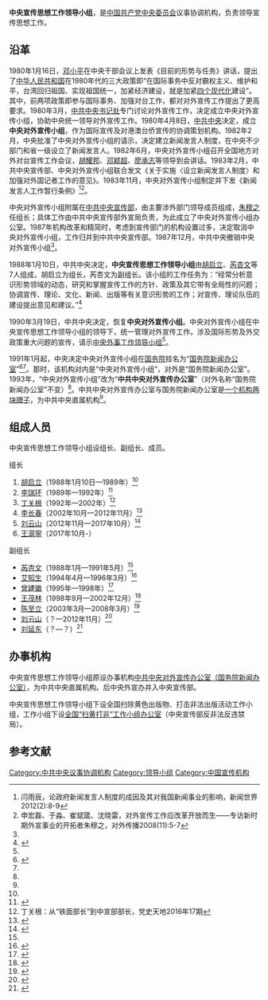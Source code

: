 {{Infobox PRCG
|中共机构名称 = 中央宣传思想工作领导小组
|标志1 = Danghui_R.svg
|职位1 = 组长
|人员1 = [[王滬寧|王滬寧]]
|职位2 = 副组长
|人员2 = 
|职位3 = 
|人员3 = 
|上级机构 = [[中国共产党中央委员会|中国共产党中央委员会]]
|机构类型 = 议事协调机构
|办事机构 = 中央对外宣传办公室（[[国务院新闻办公室|国务院新闻办公室]]）
|实际地址 = 
|成立时间 = 
}}

'''中央宣传思想工作领导小组'''，是[[中国共产党中央委员会|中国共产党中央委员会]]议事协调机构，负责领导宣传思想工作。

==沿革==
1980年1月16日，[[邓小平|邓小平]]在中央干部会议上发表《目前的形势与任务》讲话，提出了[[中华人民共和国|中华人民共和国]]在1980年代的三大政策即“在国际事务中反对霸权主义、维护和平，台湾回归祖国、实现祖国统一，加紧经济建设，就是加紧[[四个现代化|四个现代化]]建设”。其中，前两项政策即参与国际事务、加强对台工作，都对对外宣传工作提出了更高要求。1980年3月，[[中共中央书记处|中共中央书记处]]专门讨论对外宣传工作，决定成立中央对外宣传小组，协助中央统一领导对外宣传工作。1980年4月8日，[[中共中央|中共中央]]决定，成立'''中央对外宣传小组'''，作为国际宣传及对港澳台侨宣传的协调策划机构。1982年2月，中央批准了中央对外宣传小组的请示，决定建立新闻发言人制度，在中央不少部门和省一级设立了新闻发言人。1982年6月，中央对外宣传小组召开全国地方对外对台宣传工作会议，[[胡耀邦|胡耀邦]]、[[邓颖超|邓颖超]]、[[廖承志|廖承志]]等领导到会讲话。1983年2月，中共中央宣传部、中央对外宣传小组联合发文《关于实施〈设立新闻发言人制度〉和加强对外国记者工作的意见》。1983年11月，中央对外宣传小组制定并下发《新闻发言人工作暂行条例》<ref name=yan>闫雨辰，论政府新闻发言人制度的成因及其对我国新闻事业的影响，新闻世界2012(2):8-9</ref><ref name=shen>申宏磊、于淼、崔斌箴、沈晓雷，对外宣传工作应改革开放而生——专访新时期外宣事业的开拓者朱穆之，对外传播2008(11):5-7</ref>。

中央对外宣传小组附属在[[中共中央宣传部|中共中央宣传部]]，由主要涉外部门领导成员组成，[[朱穆之|朱穆之]]任组长；具体工作由中共中央宣传部外宣局负责，为此成立了中央对外宣传小组办公室。1987年机构改革和精简时，考虑到宣传部门的机构设置过多，决定取消中央对外宣传小组，工作归并到中共中央宣传部。1987年12月，中共中央撤销中央对外宣传小组<ref name=shen/>。

1988年1月10日，中共中央决定，'''中央宣传思想工作领导小组'''由[[胡启立|胡启立]]、[[芮杏文|芮杏文]]等7人组成，胡启立为组长，芮杏文为副组长。该小组的工作任务为：“经常分析意识形势领域的动态，研究和掌握宣传工作的方针、政策及其它带有全局性的问题；协调宣传、理论、文化、新闻、出版等有关意识形势的工作；对宣传、理论队伍的建设提出意见和建议。”<ref name=jinan>{{Cite web|url = http://lx.jnbb.gov.cn/channels/ch00417/201308/525da01b-588a-4042-8891-373951c263ff.htm|title = 中共中央机构沿革概要——社会主义现代化建设新时期（二）|author = |date = 2013-08-15|publisher = 济南市历下区机构编制网|language = |accessdate = |quote = |archive-url = https://web.archive.org/web/20170309065440/http://lx.jnbb.gov.cn/channels/ch00417/201308/525da01b-588a-4042-8891-373951c263ff.htm|archive-date = 2017-03-09|dead-url = yes}}</ref>

1990年3月19日，中共中央决定，恢复'''中央对外宣传小组'''。中央对外宣传小组在中央宣传思想工作领导小组的领导下，统一管理对外宣传工作。涉及国际形势及外交政策重大问题的宣传，请示[[中央外事工作领导小组|中央外事工作领导小组]]<ref name=jinan/>。

1991年1月起，中央决定中央对外宣传小组在[[中华人民共和国国务院|国务院]]挂名为“[[国务院新闻办公室|国务院新闻办公室]]”<ref>{{Cite web |url = http://www.scio.gov.cn/xwbjs/index.htm |title = 本办介绍 |author =  |date =  |publisher = 　中华人民共和国国务院新闻办公室 |language =  |accessdate = 2017-03-09 |quote =  |archive-date = 2017-01-26 |archive-url = https://web.archive.org/web/20170126034419/http://www.scio.gov.cn/xwbjs/index.htm |dead-url = no }}</ref><ref name=shen/>。那时，该机构对内是“中央对外宣传小组”，对外是“国务院新闻办公室”。1993年，“中央对外宣传小组”改为“'''中共中央对外宣传办公室'''”（对外名称“国务院新闻办公室”不变）<ref name=shen/>。中共中央对外宣传办公室与国务院新闻办公室是[[一个机构两块牌子|一个机构两块牌子]]，为中共中央直属机构<ref name=yan/>。

==组成人员==
中央宣传思想工作领导小组设组长、副组长、成员。

;组长
#[[胡启立|胡启立]]（1988年1月10日—1989年）<ref name=jinan/>
#[[李瑞环|李瑞环]]（1989年—1992年）<ref>{{Cite web |url = http://www.rmzxb.com.cn/zt/zx65zn/zzx/jjzx/379873.shtml |title = 李瑞环 |author =  |date = 2014-09-17 |publisher = 人民政协网 |language =  |accessdate =  |quote =  |archive-date = 2020-09-30 |archive-url = https://web.archive.org/web/20200930070046/http://www.rmzxb.com.cn/zt/zx65zn/zzx/jjzx/379873.shtml |dead-url = no }}</ref>
#[[丁关根|丁关根]]（1992年—2002年）<ref>丁关根：从“铁面部长”到中宣部部长，党史天地2016年17期</ref>
#[[李长春|李长春]]（2002年10月—2012年11月）<ref>{{Cite web|url =http://www.nx.xinhuanet.com/special/2007-07/03/content_10472316_1.htm|title =2001至2006中国记协大事记|author =|date =2007-07-03|publisher =新华网|language =|accessdate =|quote =|deadurl =yes|archiveurl =https://web.archive.org/web/20170309070617/http://www.nx.xinhuanet.com/special/2007-07/03/content_10472316_1.htm|archivedate =2017-03-09}}</ref>
#[[刘云山|刘云山]]（2012年11月—2017年10月）<ref>{{Cite web |url = http://news.sohu.com/20131231/n392698633.shtml |title = 媒体盘点由总书记担任组长的中央领导小组 |author =  |date = 2013-12-31 |publisher = 搜狐 |language =  |accessdate =  |quote =  |archive-date = 2020-04-30 |archive-url = https://web.archive.org/web/20200430105121/http://news.sohu.com/20131231/n392698633.shtml |dead-url = no }}</ref>
#[[王滬寧|王滬寧]]（2017年10月-）

;副组长
*[[芮杏文|芮杏文]]（1988年1月—1991年5月）<ref name=jinan/>
*[[艾知生|艾知生]]（1994年4月—1996年3月）<ref>{{Cite web  |url =http://www.dvbcn.com/2009/09/16-38470.html  |title =辉煌60年:1994年中国广播电视发展大事记  |author =  |date =2009-09-16  |publisher =众视  |language =  |accessdate =  |quote =  |archive-date =2020-04-30  |archive-url =https://web.archive.org/web/20200430105245/http://www.dvbcn.com/2009/09/16-38470.html  |dead-url =no  }}</ref>
*[[曾建徽|曾建徽]]（1995年—1998年）<ref>{{Cite web |url = http://www.library.hn.cn/hxrw/xdrw/sbjld/zjh.htm |title = 曾建徽 |author =  |date =  |publisher = 湖南省图书馆 |language =  |accessdate = 2017-03-09 |quote =  |archive-date = 2017-03-09 |archive-url = https://web.archive.org/web/20170309061525/http://www.library.hn.cn/hxrw/xdrw/sbjld/zjh.htm |dead-url = no }}</ref>
*[[王茂林|王茂林]]（1998年9月—2002年12月）<ref>{{Cite web |url = http://www.caps.org.cn/nameinfo.php?itemId=227&lang=cn |title = 王茂林 |author =  |date =  |publisher = 中国生产力学会 |language =  |accessdate = 2017-03-09 |quote =  |archive-url = https://web.archive.org/web/20161107004316/http://www.caps.org.cn/nameinfo.php?itemId=227&lang=cn |archive-date = 2016-11-07 |dead-url = yes }}</ref>
*[[陈至立|陈至立]]（2003年3月—2008年3月）<ref>{{Cite web  |url =http://cpc.people.com.cn/daohang/n/2013/0226/c357210-20603409.html  |title =陈至立  |author =  |date =  |publisher =中国共产党新闻网  |language =  |accessdate =2017-03-09  |quote =  |archive-date =2020-04-30  |archive-url =https://web.archive.org/web/20200430105248/http://cpc.people.com.cn/daohang/n/2013/0226/c357210-20603409.html  |dead-url =no  }}</ref>
*[[刘云山|刘云山]]（？—2012年11月）<ref>{{Cite web |url = http://news.cntv.cn/special/lingdaoren/liuyunshan02.html |title = “接地气才能有底气”——记中共中央政治局常委刘云山 |author =  |date =  |publisher = 中国中央电视台 |language =  |accessdate = 2017-03-09 |quote =  |archive-date = 2020-04-30 |archive-url = https://web.archive.org/web/20200430105209/http://news.cntv.cn/special/lingdaoren/liuyunshan02.html |dead-url = no }}</ref>
*[[刘延东|刘延东]]（？—？）<ref>{{Cite web |url = http://news.cntv.cn/china/20121023/108008.shtml |title = 李长春主持召开中央宣传思想工作领导小组会议 |author =  |date = 2012-10-23 |publisher = 央视网 |language =  |accessdate =  |quote =  |archive-date = 2020-04-30 |archive-url = https://web.archive.org/web/20200430105144/http://news.cntv.cn/china/20121023/108008.shtml |dead-url = no }}</ref>

==办事机构==
中央宣传思想工作领导小组原设办事机构[[国务院新闻办公室|中共中央对外宣传办公室（国务院新闻办公室）]]，为中共中央直属机构。后中央外宣办并入中央宣传部。

中央宣传思想工作领导小组下设全国扫除黄色出版物、打击非法出版活动工作小组，工作小组下设[[全国“扫黄打非”工作小组办公室|全国“扫黄打非”工作小组办公室]]（中央宣传部反非法反违禁局）。

==参考文献==
{{Reflist|2}}

{{中国共产党中央委员会}}
[[Category:中共中央议事协调机构|Category:中共中央议事协调机构]]
[[Category:领导小组|Category:领导小组]]
[[Category:中国宣传机构|Category:中国宣传机构]]